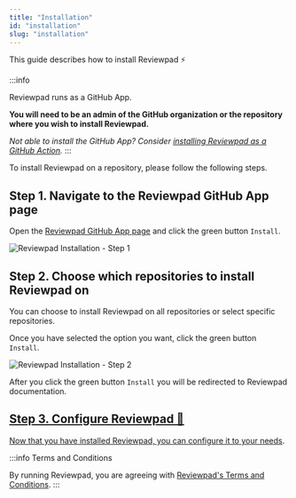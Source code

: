 ```yaml
---
title: "Installation"
id: "installation"
slug: "installation"
---
```



This guide describes how to install Reviewpad :zap:

:::info

Reviewpad runs as a GitHub App.

**You will need to be an admin of the GitHub organization or the repository where you wish to install Reviewpad.**

*Not able to install the GitHub App? Consider [installing Reviewpad as a GitHub Action](/getting-started/installation-action-tokenized).*
:::

To install Reviewpad on a repository, please follow the following steps.

## Step 1. Navigate to the Reviewpad GitHub App page

Open the [Reviewpad GitHub App page](https://github.com/apps/reviewpad) and click the green button `Install`.

![Reviewpad Installation - Step 1](/img/installation/step1.png)

## Step 2. Choose which repositories to install Reviewpad on

You can choose to install Reviewpad on all repositories or select specific repositories.

Once you have selected the option you want, click the green button `Install`.

![Reviewpad Installation - Step 2](/img/installation/step2.png)

After you click the green button `Install` you will be redirected to Reviewpad documentation.

## [Step 3. Configure Reviewpad 💪](configuration)

[Now that you have installed Reviewpad, you can configure it to your needs](configuration).

:::info Terms and Conditions

By running Reviewpad, you are agreeing with [Reviewpad's Terms and Conditions](https://reviewpad.com/terms-and-conditions/).
:::
